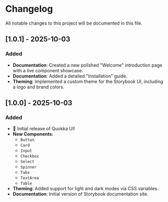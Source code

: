 
<Meta title="Introduction/Changelog" />

# Changelog

All notable changes to this project will be documented in this file.

## [1.0.1] - 2025-10-03

### Added

- **Documentation**: Created a new polished "Welcome" introduction page with a live component showcase.
- **Documentation**: Added a detailed "Installation" guide.
- **Theming**: Implemented a custom theme for the Storybook UI, including a logo and brand colors.

## [1.0.0] - 2025-10-03

### Added

- 🎉 Initial release of Quokka UI!
- **New Components**:
  - `Button`
  - `Card`
  - `Input`
  - `Checkbox`
  - `Select`
  - `Spinner`
  - `Tabs`
  - `TextArea`
  - `Table`
- **Theming**: Added support for light and dark modes via CSS variables.
- **Documentation**: Initial version of Storybook documentation site.
